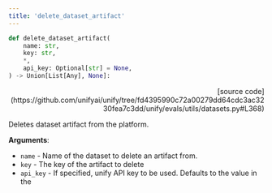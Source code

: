 ```yaml
---
title: 'delete_dataset_artifact'
---
```


```python
def delete_dataset_artifact(
    name: str,
    key: str,
    *,
    api_key: Optional[str] = None,
) -> Union[List[Any], None]:
```

<p align="right">[source code](https://github.com/unifyai/unify/tree/fd4395990c72a00279dd64cdc3ac3230fea7c3dd/unify/evals/utils/datasets.py#L368)</p>

Deletes dataset artifact from the platform.

**Arguments**:

- `name` - Name of the dataset to delete an artifact from.
- `key` - The key of the artifact to delete
- `api_key` - If specified, unify API key to be used. Defaults to the value in the